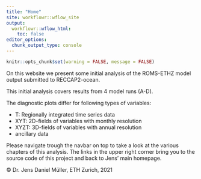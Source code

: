 ```yaml
---
title: "Home"
site: workflowr::wflow_site
output:
  workflowr::wflow_html:
    toc: false
editor_options:
  chunk_output_type: console
---
```


```r
knitr::opts_chunk$set(warning = FALSE, message = FALSE)
```

On this website we present some initial analysis of the ROMS-ETHZ model output submitted to RECCAP2-ocean.

This initial analysis covers results from 4 model runs (A-D).

The diagnostic plots differ for following types of variables:

-   T: Regionally integrated time series data
-   XYT: 2D-fields of variables with monthly resolution
-   XYZT: 3D-fields of variables with annual resolution
-   ancillary data

Please navigate trough the navbar on top to take a look at the various chapters of this analysis. The links in the upper right corner bring you to the source code of this project and back to Jens' main homepage.

© Dr. Jens Daniel Müller, ETH Zurich, 2021
